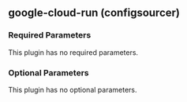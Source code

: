 ## google-cloud-run (configsourcer)

### Required Parameters

This plugin has no required parameters.

### Optional Parameters

This plugin has no optional parameters.
